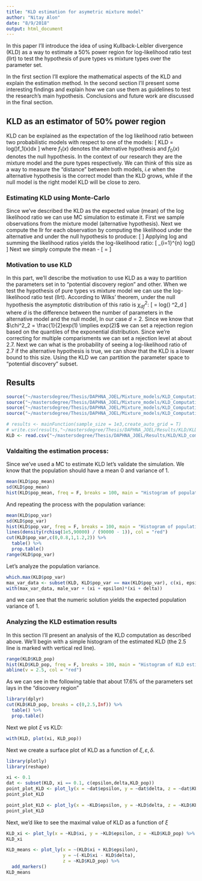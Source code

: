 ```yaml
---
title: "KLD estimation for asymetric mixture model"
author: "Nitay Alon"
date: "8/9/2018"
output: html_document
---
```


In this paper I'll introduce the idea of using Kullback-Leibler divergence (KLD) as a way to estimate a $50\%$ power region for log-likelihood ratio test (llrt) to test the hypothesis of pure types vs mixture types over the parameter set. 

In the first section I'll explore the mathematical aspects of the KLD and explain the estimation method. In the second section I'll present some interesting findings and explain how we can use them as guidelines to test the research's main hypothesis.
Conclusions and future work are discussed in the final section.

## KLD as an estimator of $50\%$ power region
KLD can be explained as the expectation of the log likelihood ratio between two probabilistic models with respect to one of the models:
\[
KLD = \int log(\frac{f_1(x)}{f_0(x)})f_1(x)dx
\]
where $f_1(x)$ denotes the alternative hypothesis and $f_0(x)$ denotes the null hypothesis. In the context of our research they are the mixture model and the pure types respectively. 
We can think of this size as a way to measure the "distance" between both models, *i.e* when the alternative hypothesis is the correct model than the KLD grows, while if the null model is the right model KLD will be close to zero.

### Estimating KLD using Monte-Carlo
Since we've described the KLD as the expected value (mean) of the log likelihood ratio we can use MC simulation to estimate it. First we sample observations from the mixture model (alternative hypothesis). Next we compute the llr for each observation by computing the likelihood under the alternative and under the null hypothesis to produce:
\[
\frac{f_1(x)}{f_0(x)}
\]
Applying log and summing the likelihood ratios yields the log-likelihood ratio:
\[
\sum_{i=1}^{n} log(\frac{f_1(x_i)}{f_0(x_i)})
\]
Next we simply compute the mean - 
\[
\hat{KLD} = \frac{\sum_{i=1}^{n} log(\frac{f_1(x_i)}{f_0(x_i)})}{n}
\]

### Motivation to use KLD
In this part, we'll describe the motivation to use KLD as a way to partition the parameters set in to "potential discovery region" and other.
When we test the hypothesis of pure types vs mixture model we can use the log-likelihood ratio test (llrt). According to Wilks' theorem, under the null hypothesis the asymptotic distribution of this ratio is $\chi^2_{df}$:
\[
\lambda = log(\frac{f_1(x)}{f_0(x)}) \sim \chi^2_d
\]
where $d$ is the difference between the number of parameters in the alternative model and the null model, In our case $d=2$. Since we know that $\chi^2_2 = \frac{1}{2}exp(1) \implies exp(2)$ we can set a rejection region based on the quantiles of the exponential distribution. Since we're correcting for multiple comparisments we can set a rejection level at about 2.7.
Next we can what is the probability of seeing a log-likelihood ratio of 2.7 if the alternative hypothesis is true, we can show that the KLD is a lower bound to this size. Using the KLD we can partition the parameter space to "potential discovery" subset. 

## Results
```r
source("~/mastersdegree/Thesis/DAPHNA_JOEL/Mixture_models/KLD_Computation/generate_sample_from_mixture_model.R")
source("~/mastersdegree/Thesis/DAPHNA_JOEL/Mixture_models/KLD_Computation/KLD_computation.R")
source("~/mastersdegree/Thesis/DAPHNA_JOEL/Mixture_models/KLD_Computation/main_function.R")
source("~/mastersdegree/Thesis/DAPHNA_JOEL/Mixture_models/KLD_Computation/validate_sample_means_and_variance.R")

# results <- mainFunction(sample_size = 1e3,create_auto_grid = T)
# write.csv(results,"~/mastersdegree/Thesis/DAPHNA_JOEL/Results/KLD/KLD_computation_10_08_2018.csv")
KLD <- read.csv("~/mastersdegree/Thesis/DAPHNA_JOEL/Results/KLD/KLD_computation_10_08_2018.csv")
```
### Valdaiting the estimation process:
Since we've used a MC to estimate KLD let's validate the simulation. We know that the population should have a mean 0 and variance of 1.
```r
mean(KLD$pop_mean)
sd(KLD$pop_mean)
hist(KLD$pop_mean, freq = F, breaks = 100, main = "Histogram of population mean")
```
And repeating the process with the population variance:
```r
mean(KLD$pop_var)
sd(KLD$pop_var)
hist(KLD$pop_var, freq = F, breaks = 100, main = "Histogram of population variance")
lines(density(rchisq(1e5,90000) / (90000 - 1)), col = "red")
cut(KLD$pop_var,c(0,0.8,1,1.2,2)) %>% 
  table() %>% 
  prop.table() 
range(KLD$pop_var)
```
Let's analyze the population variance.
```r
which.max(KLD$pop_var)
max_var_data <- subset(KLD, KLD$pop_var == max(KLD$pop_var), c(xi, epsilon,delta,male_var))
with(max_var_data, male_var + (xi + epsilon)*(xi + delta))
```
and we can see that the numeric solution yields the expected population variance of 1.

### Analyzing the KLD estimation results
In this section I'll present an analysis of the KLD computation as described above.
We'll begin with a simple histogram of the estimated KLD (the 2.5 line is marked with vertical red line). 
```r
range(KLD$KLD_pop)
hist(KLD$KLD_pop, freq = F, breaks = 100, main = "Histogram of KLD estimation")
abline(v = 2.5, col = "red")
```
As we can see in the following table that about 17.6% of the parameters set lays in the "discovery region" 
```r
library(dplyr)
cut(KLD$KLD_pop, breaks = c(0,2.5,Inf)) %>% 
  table() %>% 
  prop.table()
```
Next we plot $\xi$ vs KLD:
```r
with(KLD, plot(xi, KLD_pop))
```
Next we create a surface plot of KLD as a function of $\xi, \varepsilon, \delta$.
```r
library(plotly)
library(reshape)

xi <- 0.1
dat <- subset(KLD, xi == 0.1, c(epsilon,delta,KLD_pop))
point_plot_KLD <- plot_ly(x = ~dat$epsilon, y = ~dat$delta, z = ~dat$KLD_pop) %>% add_markers()
point_plot_KLD
```


```r
point_plot_KLD <- plot_ly(x = ~KLD$epsilon, y = ~KLD$delta, z = ~KLD$KLD_pop) %>% add_markers()
point_plot_KLD
```

Next, we'd like to see the maximal value of KLD as a function of  $\xi$
```r
KLD_xi <- plot_ly(x = ~KLD$xi, y = ~KLD$epsilon, z = ~KLD$KLD_pop) %>% add_markers()
KLD_xi

KLD_means <- plot_ly(x = ~(KLD$xi + KLD$epsilon), 
                     y = ~(-KLD$xi - KLD$delta), 
                     z = ~KLD$KLD_pop) %>% 
  add_markers()
KLD_means
```
